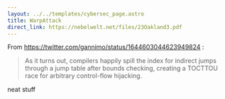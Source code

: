 ```yaml
---
layout: ../../templates/cybersec_page.astro
title: WarpAttack
direct_link: https://nebelwelt.net/files/23Oakland3.pdf
---
```


From https://twitter.com/gannimo/status/1644603044623949824 :

> As it turns out, compilers happily spill the index for indirect jumps through a jump table after bounds checking, creating a TOCTTOU race for arbitrary control-flow hijacking.

neat stuff